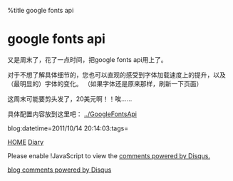 %title google fonts api


= google fonts api=

又是周末了，花了一点时间，把google fonts api用上了。

对于不想了解具体细节的，您也可以直观的感受到字体加载速度上的提升，以及（最明显的）字体的变化。
（如果字体还是原来那样，刷新一下页面）

这周末可能要剪头发了，20美元啊！！唉……

具体配置内容放到这里吧： [[../GoogleFontsApi]]

blog:datetime=2011/10/14 20:14:03:tags=

[[../index|HOME]]   [[diary|Diary]]

<div id="disqus_thread"></div>
<script type="text/javascript" src="comment.js">
</script>
<noscript>Please enable !JavaScript to view the <a href="http://disqus.com/?ref_noscript">comments powered by Disqus.</a></noscript>
<a href="http://disqus.com" class="dsq-brlink">blog comments powered by <span class="logo-disqus">Disqus</span></a>
<script type="text/javascript" src="count.js">
</script>

